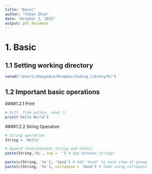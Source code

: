 ```yaml
---
title: "Basic"
author: "Yikun Zhou"
date: "October 2, 2015"
output: pdf_document
---
```


# 1. Basic

## 1.1 Setting working directory

```r
setwd("/Users/zhouyikun/Dropbox/Coding_library/R/")
```

## 1.2 Important basic operations

####1.2.1 Print

```r
# Diff. from python, need ()
print('Hello World')
```

####1.2.2 String Operation

```r
# String operation
String = 'Hello'

# Append (Concatenate) string and others
paste(String,'Hi', sep = '') # Sep between strings

paste(c(String, 'Hi'), 'Good') # Add 'Good' to each item of group 
paste(c(String, 'Hi'), collapese = 'Good') # Same using collapese
```


